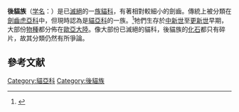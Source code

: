 {{Automatic taxobox
| name = 後貓族
| status = fossil
| fossil_range = [[中新世|中新世]]至早[[更新世|更新世]]
| taxon= Metailurini
| subdivision_ranks = [[屬|屬]]
| subdivision = 
* [[恐貓屬|恐貓屬]] ''Dinofelis''
* [[後貓屬|後貓屬]] ''Metailurus''
* [[管貓屬|管貓屬]] ''Adelphailurus''
* [[石貓屬|石貓屬]] ''Stenailurus''
* [[浮渡劍齒虎屬|浮渡劍齒虎屬]] ''Pontosmilus''
}}

'''後貓族'''（[[学名|学名]]：{{lang|la|Metailurini}}）是已[[滅絕|滅絕]]的一[[族|族]][[貓科|貓科]]，有著相對較細小的劍齒。傳統上被分類在[[劍齒虎亞科|劍齒虎亞科]]中，但現時認為是[[貓亞科|貓亞科]]的一族。<ref name="Fossils explained 52">{{Cite journal en|author=Lars W. van den Hoek Ostende, Michael Morlo, Doris Nagel|title=Fossils explained 52 Majestic killers: the sabre-toothed cats|journal=Geology Today|volume=22|issue=4|year=July–August 2006|url=http://www.blackwell-synergy.com/doi/abs/10.1111/j.1365-2451.2006.00572.x}}{{Dead link|date=2019年10月 |bot=InternetArchiveBot |fix-attempted=yes }}</ref>牠們生存於[[中新世|中新世]]至[[更新世|更新世]]早期，大部份[[物種|物種]]都分佈在[[歐亞大陸|歐亞大陸]]。像大部份已滅絕的貓科，後貓族的[[化石|化石]]都只有碎片，故其分類仍然有所爭論。

==參考文献==
{{reflist}}

{{Commons category|Metailurini}}
{{维基物种|Metailurini}}
{{劍齒虎亞科}}
{{已滅絕貓科}}
{{Taxonbar|from=Q135227}}

[[Category:貓亞科|Category:貓亞科]]
[[Category:後貓族|Category:後貓族]]
